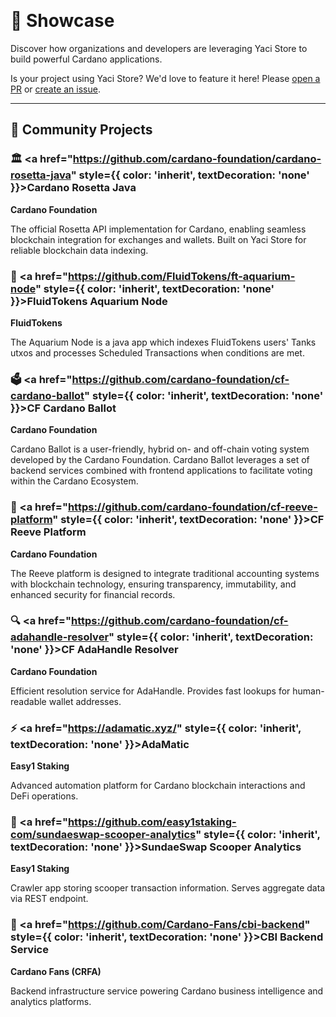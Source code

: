 &nbsp;

# 🎪 Showcase

Discover how organizations and developers are leveraging Yaci Store to build powerful Cardano applications.

Is your project using Yaci Store? We'd love to feature it here! Please [open a PR](https://github.com/bloxbean/yaci-store/pulls) or [create an issue](https://github.com/bloxbean/yaci-store/issues).

---

## 🌟 Community Projects

<div style={{
  display: 'grid',
  gridTemplateColumns: 'repeat(auto-fit, minmax(350px, 1fr))',
  gap: '1.5rem',
  marginTop: '2rem'
}}>

<div style={{
  background: 'linear-gradient(135deg, rgba(59, 130, 246, 0.1) 0%, rgba(37, 99, 235, 0.1) 100%)',
  border: '1px solid rgba(59, 130, 246, 0.2)',
  borderRadius: '12px',
  padding: '1.5rem',
  transition: 'transform 0.2s ease, box-shadow 0.2s ease'
}}>

### 🏛️ <a href="https://github.com/cardano-foundation/cardano-rosetta-java" style={{ color: 'inherit', textDecoration: 'none' }}>Cardano Rosetta Java</a>
**Cardano Foundation**

The official Rosetta API implementation for Cardano, enabling seamless blockchain integration for exchanges and wallets. Built on Yaci Store for reliable blockchain data indexing.

</div>

<div style={{
  background: 'linear-gradient(135deg, rgba(16, 185, 129, 0.1) 0%, rgba(5, 150, 105, 0.1) 100%)',
  border: '1px solid rgba(16, 185, 129, 0.2)',
  borderRadius: '12px',
  padding: '1.5rem',
  transition: 'transform 0.2s ease, box-shadow 0.2s ease'
}}>

### 🌊 <a href="https://github.com/FluidTokens/ft-aquarium-node" style={{ color: 'inherit', textDecoration: 'none' }}>FluidTokens Aquarium Node</a>
**FluidTokens**

The Aquarium Node is a java app which indexes FluidTokens users' Tanks utxos and processes Scheduled Transactions when conditions are met.

</div>

<div style={{
  background: 'linear-gradient(135deg, rgba(168, 85, 247, 0.1) 0%, rgba(147, 51, 234, 0.1) 100%)',
  border: '1px solid rgba(168, 85, 247, 0.2)',
  borderRadius: '12px',
  padding: '1.5rem',
  transition: 'transform 0.2s ease, box-shadow 0.2s ease'
}}>

### 🗳️ <a href="https://github.com/cardano-foundation/cf-cardano-ballot" style={{ color: 'inherit', textDecoration: 'none' }}>CF Cardano Ballot</a>
**Cardano Foundation**

Cardano Ballot is a user-friendly, hybrid on- and off-chain voting system developed by the Cardano Foundation. Cardano Ballot leverages a set of backend services combined with frontend applications to facilitate voting within the Cardano Ecosystem.

</div>

<div style={{
  background: 'linear-gradient(135deg, rgba(245, 158, 11, 0.1) 0%, rgba(217, 119, 6, 0.1) 100%)',
  border: '1px solid rgba(245, 158, 11, 0.2)',
  borderRadius: '12px',
  padding: '1.5rem',
  transition: 'transform 0.2s ease, box-shadow 0.2s ease'
}}>

### 🧾 <a href="https://github.com/cardano-foundation/cf-reeve-platform" style={{ color: 'inherit', textDecoration: 'none' }}>CF Reeve Platform</a>
**Cardano Foundation**

The Reeve platform is designed to integrate traditional accounting systems with blockchain technology, ensuring transparency, immutability, and enhanced security for financial records.

</div>

<div style={{
  background: 'linear-gradient(135deg, rgba(239, 68, 68, 0.1) 0%, rgba(220, 38, 38, 0.1) 100%)',
  border: '1px solid rgba(239, 68, 68, 0.2)',
  borderRadius: '12px',
  padding: '1.5rem',
  transition: 'transform 0.2s ease, box-shadow 0.2s ease'
}}>

### 🔍 <a href="https://github.com/cardano-foundation/cf-adahandle-resolver" style={{ color: 'inherit', textDecoration: 'none' }}>CF AdaHandle Resolver</a>
**Cardano Foundation**

Efficient resolution service for AdaHandle. Provides fast lookups for human-readable wallet addresses.

</div>

<div style={{
  background: 'linear-gradient(135deg, rgba(34, 197, 94, 0.1) 0%, rgba(21, 128, 61, 0.1) 100%)',
  border: '1px solid rgba(34, 197, 94, 0.2)',
  borderRadius: '12px',
  padding: '1.5rem',
  transition: 'transform 0.2s ease, box-shadow 0.2s ease'
}}>

### ⚡ <a href="https://adamatic.xyz/" style={{ color: 'inherit', textDecoration: 'none' }}>AdaMatic</a>
**Easy1 Staking**

Advanced automation platform for Cardano blockchain interactions and DeFi operations.

</div>

<div style={{
  background: 'linear-gradient(135deg, rgba(236, 72, 153, 0.1) 0%, rgba(219, 39, 119, 0.1) 100%)',
  border: '1px solid rgba(236, 72, 153, 0.2)',
  borderRadius: '12px',
  padding: '1.5rem',
  transition: 'transform 0.2s ease, box-shadow 0.2s ease'
}}>

### 🍰 <a href="https://github.com/easy1staking-com/sundaeswap-scooper-analytics" style={{ color: 'inherit', textDecoration: 'none' }}>SundaeSwap Scooper Analytics</a>
**Easy1 Staking**

Crawler app storing scooper transaction information. Serves aggregate data via REST endpoint.

</div>

<div style={{
  background: 'linear-gradient(135deg, rgba(99, 102, 241, 0.1) 0%, rgba(79, 70, 229, 0.1) 100%)',
  border: '1px solid rgba(99, 102, 241, 0.2)',
  borderRadius: '12px',
  padding: '1.5rem',
  transition: 'transform 0.2s ease, box-shadow 0.2s ease'
}}>

### 🏢 <a href="https://github.com/Cardano-Fans/cbi-backend" style={{ color: 'inherit', textDecoration: 'none' }}>CBI Backend Service</a>
**Cardano Fans (CRFA)**

Backend infrastructure service powering Cardano business intelligence and analytics platforms.

</div>

</div>